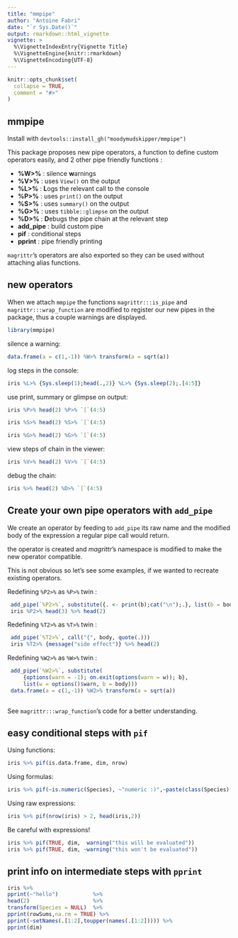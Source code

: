 ```yaml
---
title: "mmpipe"
author: "Antoine Fabri"
date: "`r Sys.Date()`"
output: rmarkdown::html_vignette
vignette: >
  %\VignetteIndexEntry{Vignette Title}
  %\VignetteEngine{knitr::rmarkdown}
  %\VignetteEncoding{UTF-8}
---
```


```r
knitr::opts_chunk$set(
  collapse = TRUE,
  comment = "#>"
)
```

## mmpipe

Install with `devtools::install_gh("moodymudskipper/mmpipe")`

This package proposes new pipe operators, a function to define custom operators
easily, and 2 other pipe friendly functions :

* **%W>%** : silence **w**arnings
* **%V>%** : uses `View()` on the output
* **%L>%** : **L**ogs the relevant call to the console
* **%P>%** : uses `print()` on the output
* **%S>%** : uses `summary()` on the output
* **%G>%** : uses `tibble::glimpse` on the output
* **%D>%** : **D**ebugs the pipe chain at the relevant step
* **add_pipe** : build custom pipe
* **pif** : conditional steps
* **pprint** : pipe friendly printing

`magrittr`'s operators are also exported so they can be used without attaching
alias functions.

## new operators

When we attach `mmpipe` the functions `magrittr:::is_pipe` and 
`magrittr:::wrap_function` are modified to register our new pipes in the
package, thus a couple warnings are displayed.

```r
library(mmpipe)
```

silence a warning:

```r
data.frame(a = c(1,-1)) %W>% transform(a = sqrt(a))
```

log steps in the console:

```r
iris %L>% {Sys.sleep(1);head(.,2)} %L>% {Sys.sleep(2);.[4:5]}

```

use print, summary or glimpse on output:

```r
iris %P>% head(2) %P>% `[`(4:5)

iris %S>% head(2) %S>% `[`(4:5)

iris %G>% head(2) %G>% `[`(4:5)
```

view steps of chain in the viewer:

```r
iris %V>% head(2) %V>% `[`(4:5)

```

debug the chain:

```r
iris %>% head(2) %D>% `[`(4:5)
```

## Create your own pipe operators with `add_pipe`

We create an operator by feeding to `add_pipe` its raw name and the modified
body of the expression a regular pipe call would return. 

the operator is created and *magrittr*'s namespace is modified to make the new 
operator compatible.

This is not obvious so let's see some examples, if we wanted to recreate 
existing operators.

Redefining `%P2>%` as `%P>%` twin :

```r
 add_pipe(`%P2>%`, substitute({. <- print(b);cat("\n");.}, list(b = body)))
 iris %P2>% head(3) %>% head(2)
```

Redefining `%T2>%` as `%T>%` twin :

```r
 add_pipe(`%T2>%`, call("{", body, quote(.)))
 iris %T2>% {message("side effect")} %>% head(2)
```

Redefining `%W2>%` as `%W>%` twin :

```r
 add_pipe(`%W2>%`, substitute(
     {options(warn = -1); on.exit(options(warn = w)); b},
     list(w = options()$warn, b = body)))
 data.frame(a = c(1,-1)) %W2>% transform(a = sqrt(a))
 
```

See `magrittr:::wrap_function`'s code for a better understanding.

## easy conditional steps with `pif`

Using functions:

```r
iris %>% pif(is.data.frame, dim, nrow)
```

Using formulas:

```r
iris %>% pif(~is.numeric(Species), ~"numeric :)",~paste(class(Species)[1],":("))

```

Using raw expressions:

```r
iris %>% pif(nrow(iris) > 2, head(iris,2))

```

Be careful with expressions!

```r
iris %>% pif(TRUE, dim,  warning("this will be evaluated"))
iris %>% pif(TRUE, dim, ~warning("this won't be evaluated"))
```

## print info on intermediate steps with `pprint`

```r
iris %>%
pprint(~"hello")           %>%
head(2)                    %>%
transform(Species = NULL)  %>%
pprint(rowSums,na.rm = TRUE) %>%
pprint(~setNames(.[1:2],toupper(names(.[1:2])))) %>%
pprint(dim)
```
